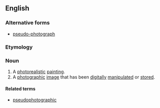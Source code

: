 ==English==

===Alternative forms===
*[[pseudo-photograph]]

===Etymology===
{{prefix|pseudo|photograph}}

===Noun===
{{en-noun}}

# A [[photorealistic]] [[painting]].
# A [[photographic]] [[image]] that has been [[digitally]] [[manipulated]] or [[stored]].

====Related terms====
* [[pseudophotographic]]